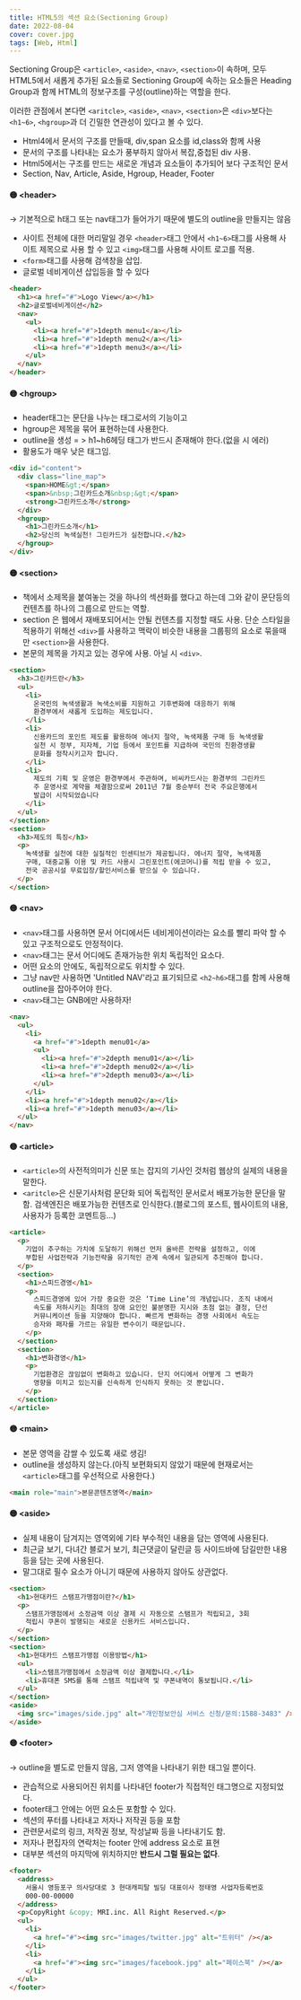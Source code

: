 ```yaml
---
title: HTML5의 섹션 요소(Sectioning Group)
date: 2022-08-04
cover: cover.jpg
tags: [Web, Html]
---
```


Sectioning Group은 `<article>`, `<aside>`, `<nav>`, `<section>`이 속하며, 모두 HTML5에서 새롭게 추가된 요소들로 Sectioning Group에 속하는 요소들은 Heading Group과 함께 HTML의 정보구조를 구성(outline)하는 역할을 한다.

이러한 관점에서 본다면 `<aritcle>`, `<aside>`, `<nav>`, `<section>`은 `<div>`보다는 `<h1~6>`, `<hgroup>`과 더 긴밀한 연관성이 있다고 볼 수 있다.

- Html4에서 문서의 구조를 만들때, div,span 요소를 id,class와 함께 사용
- 문서의 구조를 나타내는 요소가 풍부하지 않아서 복잡,중첩된 div 사용.
- Html5에서는 구조를 만드는 새로운 개념과 요소들이 추가되어 보다 구조적인 문서
- Section, Nav, Article, Aside, Hgroup, Header, Footer

#### 🟡 &lt;header&gt;

→ 기본적으로 h태그 또는 nav태그가 들어가기 때문에 별도의 outline을 만들지는 않음

- 사이트 전체에 대한 머리말일 경우 `<header>`태그 안에서 `<h1~6>`태그를 사용해 사이트 제목으로 사용 할 수 있고 `<img>`태그를 사용해 사이트 로고를 적용.
- `<form>`태그를 사용해 검색창을 삽입.
- 글로벌 네비게이션 삽입등을 할 수 있다

```html
<header>
  <h1><a href="#">Logo View</a></h1>
  <h2>글로벌네비게이션</h2>
  <nav>
    <ul>
      <li><a href="#">1depth menu1</a></li>
      <li><a href="#">1depth menu2</a></li>
      <li><a href="#">1depth menu3</a></li>
    </ul>
  </nav>
</header>
```

#### 🟡 &lt;hgroup&gt;

- header태그는 문단을 나누는 태그로서의 기능이고
- hgroup은 제목을 묶어 표현하는데 사용한다.
- outline을 생성 = > h1~h6헤딩 태그가 반드시 존재해야 한다.(없을 시 에러)
- 활용도가 매우 낮은 태그임.

```html
<div id="content">
  <div class="line_map">
    <span>HOME&gt;</span>
    <span>&nbsp;그린카드소개&nbsp;&gt;</span>
    <strong>그린카드소개</strong>
  </div>
  <hgroup>
    <h1>그린카드소개</h1>
    <h2>당신의 녹색실천! 그린카드가 실천합니다.</h2>
  </hgroup>
</div>
```

#### 🟡 &lt;section&gt;

- 책에서 소제목을 붙여놓는 것을 하나의 섹션화를 했다고 하는데 그와 같이 문단등의 컨텐츠를 하나의 그룹으로 만드는 역할.
- section 은 웹에서 재배포되어서는 안될 컨텐츠를 지정할 때도 사용. 단순 스타일을 적용하기 위해선 `<div>`를 사용하고 맥락이 비슷한 내용을 그룹핑의 요소로 묶을때만 `<section>`을 사용한다.
- 본문의 제목을 가지고 있는 경우에 사용. 아닐 시 `<div>`.

```html
<section>
  <h3>그린카드란</h3>
  <ul>
    <li>
      온국민의 녹색생활과 녹색소비를 지원하고 기후변화에 대응하기 위해
      환경부에서 새롭게 도입하는 제도입니다.
    </li>
    <li>
      신용카드의 포인트 제도를 활용하여 에너지 절약, 녹색제품 구매 등 녹색생활
      실천 시 정부, 지자체, 기업 등에서 포인트를 지급하여 국민의 친환경생활
      문화를 정착시키고자 합니다.
    </li>
    <li>
      제도의 기획 및 운영은 환경부에서 주관하며, 비씨카드사는 환경부의 그린카드
      주 운영사로 계약을 체결함으로써 2011년 7월 중순부터 전국 주요은행에서
      발급이 시작되었습니다
    </li>
  </ul>
</section>
<section>
  <h3>제도의 특징</h3>
  <p>
    녹색생활 실천에 대한 실질적인 인센티브가 제공됩니다. 에너지 절약, 녹색제품
    구매, 대중교통 이용 및 카드 사용시 그린포인트(에코머니)를 적립 받을 수 있고,
    전국 공공시설 무료입장/할인서비스를 받으실 수 있습니다.
  </p>
</section>
```

#### 🟡 &lt;nav&gt;

- `<nav>`태그를 사용하면 문서 어디에서든 네비게이션이라는 요소를 빨리 파악 할 수 있고 구조적으로도 안정적이다.
- `<nav>`태그는 문서 어디에도 존재가능한 위치 독립적인 요소다.
- 어떤 요소의 안에도, 독립적으로도 위치할 수 있다.
- 그냥 nav만 사용하면 'Untitled NAV'라고 표기되므로 `<h2~h6>`태그를 함께 사용해 outline을 잡아주어야 한다.
- `<nav>`태그는 GNB에만 사용하자!

```html
<nav>
  <ul>
    <li>
      <a href="#">1depth menu01</a>
      <ul>
        <li><a href="#">2depth menu01</a></li>
        <li><a href="#">2depth menu02</a></li>
        <li><a href="#">2depth menu03</a></li>
      </ul>
    </li>
    <li><a href="#">1depth menu02</a></li>
    <li><a href="#">1depth menu03</a></li>
  </ul>
</nav>
```

#### 🟡 &lt;article&gt;

- `<article>`의 사전적의미가 신문 또는 잡지의 기사인 것처럼
  웹상의 실제의 내용을 말한다.
- `<aritcle>`은 신문기사처럼 문단화 되어 독립적인 문서로서 배포가능한 문단을 말함. 검색엔진은 배포가능한 컨텐츠로 인식한다.(블로그의 포스트, 웹사이트의 내용, 사용자가 등록한 코멘트등…)

```html
<article>
  <p>
    기업이 추구하는 가치에 도달하기 위해선 먼저 올바른 전략을 설정하고, 이에
    부합된 사업전략과 기능전략을 유기적인 관계 속에서 일관되게 추진해야 합니다.
  </p>
  <section>
    <h1>스피드경영</h1>
    <p>
      스피드경영에 있어 가장 중요한 것은 ‘Time Line’의 개념입니다. 조직 내에서
      속도를 저하시키는 최대의 장애 요인인 불분명한 지시와 초점 없는 결정, 단선
      커뮤니케이션 등을 지양해야 합니다. 빠르게 변화하는 경쟁 사회에서 속도는
      승자와 패자를 가르는 유일한 변수이기 때문입니다.
    </p>
  </section>
  <section>
    <h1>변화경영</h1>
    <p>
      기업환경은 끊임없이 변화하고 있습니다. 단지 어디에서 어떻게 그 변화가
      영향을 미치고 있는지를 신속하게 인식하지 못하는 것 뿐입니다.
    </p>
  </section>
</article>
```

#### 🟡 &lt;main&gt;

- 본문 영역을 감쌀 수 있도록 새로 생김!
- outline을 생성하지 않는다.(아직 보편화되지 않았기 때문에 현재로서는 `<article>`태그를 우선적으로 사용한다.)

```html
<main role="main">본문콘텐츠영역</main>
```

#### 🟡 &lt;aside&gt;

- 실제 내용이 담겨지는 영역외에 기타 부수적인 내용을 담는 영역에 사용된다.
- 최근글 보기, 다녀간 블로거 보기, 최근댓글이 달린글 등 사이드바에 담길만한 내용 등을 담는 곳에 사용된다.
- 말그대로 필수 요소가 아니기 때문에 사용하지 않아도 상관없다.

```html
<section>
  <h1>현대카드 스탬프가맹점이란?</h1>
  <p>
    스탬프가맹점에서 소정금액 이상 결제 시 자동으로 스탬프가 적립되고, 3회
    적립시 쿠폰이 발행되는 새로운 신용카드 서비스입니다.
  </p>
</section>
<section>
  <h1>현대카드 스탬프가맹점 이용방법</h1>
  <ul>
    <li>스탬프가맹점에서 소정금액 이상 결제합니다.</li>
    <li>휴대폰 SMS를 통해 스탬프 적립내역 및 쿠폰내역이 통보됩니다.</li>
  </ul>
</section>
<aside>
  <img src="images/side.jpg" alt="개인정보안심 서비스 신청/문의:1588-3483" />
</aside>
```

#### 🟡 &lt;footer&gt;

→ outline을 별도로 만들지 않음, 그저 영역을 나타내기 위한 태그일 뿐이다.

- 관습적으로 사용되어진 위치를 나타내던 footer가 직접적인 태그명으로 지정되었다.
- footer태그 안에는 어떤 요소든 포함할 수 있다.
- 섹션의 푸터를 나타내고 저자나 저작권 등을 포함
- 관련문서로의 링크, 저작권 정보, 작성날짜 등을 나타내기도 함.
- 저자나 편집자의 연락처는 footer 안에 address 요소로 표현
- 대부분 섹션의 마지막에 위치하지만 **반드시 그럴 필요는 없다**.

```html
<footer>
  <address>
    서울시 영등포구 의사당대로 3 현대캐피탈 빌딩 대표이사 정태영 사업자등록번호
    000-00-00000
  </address>
  <p>CopyRight &copy; MRI.inc. All Right Reserved.</p>
  <ul>
    <li>
      <a href="#"><img src="images/twitter.jpg" alt="트위터" /></a>
    </li>
    <li>
      <a href="#"><img src="images/facebook.jpg" alt="페이스북" /></a>
    </li>
  </ul>
</footer>
```
